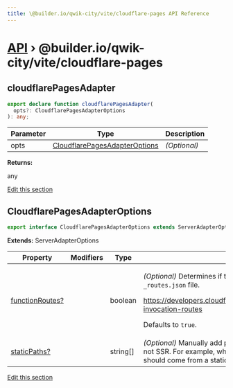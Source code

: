 ```yaml
---
title: \@builder.io/qwik-city/vite/cloudflare-pages API Reference
---
```


<h1><a href="/api">API</a> &rsaquo; @builder.io/qwik-city/vite/cloudflare-pages</h1>

<div class="api-detail-section">
<h2 id="cloudflarepagesadapter" title="function - cloudflarePagesAdapter" data-kind="function" data-kind-label="F"><a aria-hidden="true" tabindex="-1" href="#cloudflarepagesadapter"><span class="icon icon-link"></span></a>cloudflarePagesAdapter</h2>

```typescript
export declare function cloudflarePagesAdapter(
  opts?: CloudflarePagesAdapterOptions
): any;
```

| Parameter | Type                                                            | Description  |
| --------- | --------------------------------------------------------------- | ------------ |
| opts      | [CloudflarePagesAdapterOptions](#cloudflarepagesadapteroptions) | _(Optional)_ |

**Returns:**

any

<p class="api-edit"><a href="https://github.com/BuilderIO/qwik/tree/main/packages/qwik-city/adapters/cloudflare-pages/vite/index.ts" target="_blanks">Edit this section</a></p>

</div>
<div class="api-detail-section">
<h2 id="cloudflarepagesadapteroptions" title="interface - CloudflarePagesAdapterOptions" data-kind="interface" data-kind-label="I"><a aria-hidden="true" tabindex="-1" href="#cloudflarepagesadapteroptions"><span class="icon icon-link"></span></a>CloudflarePagesAdapterOptions</h2>

```typescript
export interface CloudflarePagesAdapterOptions extends ServerAdapterOptions
```

**Extends:** ServerAdapterOptions

| Property             | Modifiers | Type       | Description                                                                                                                                                                                                                                                             |
| -------------------- | --------- | ---------- | ----------------------------------------------------------------------------------------------------------------------------------------------------------------------------------------------------------------------------------------------------------------------- |
| [functionRoutes?](#) |           | boolean    | <p>_(Optional)_ Determines if the build should generate the function invocation routes <code>\_routes.json</code> file.</p><p>https://developers.cloudflare.com/pages/platform/functions/routing/\#functions-invocation-routes</p><p>Defaults to <code>true</code>.</p> |
| [staticPaths?](#)    |           | string\[\] | _(Optional)_ Manually add pathnames that should be treated as static paths and not SSR. For example, when these pathnames are requested, their response should come from a static file, rather than a server-side rendered response.                                    |

<p class="api-edit"><a href="https://github.com/BuilderIO/qwik/tree/main/packages/qwik-city/adapters/cloudflare-pages/vite/index.ts" target="_blanks">Edit this section</a></p>

</div>
